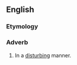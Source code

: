 ==English==

===Etymology===
{{suffix|en|disturbing|ly}}

===Adverb===
{{en-adv}}

# In a [[disturb]]ing manner.